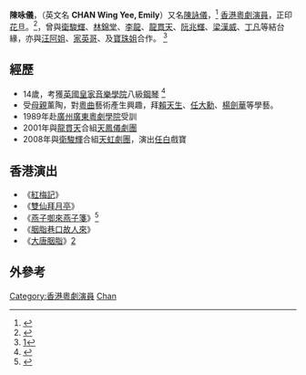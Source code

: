 '''陳咏儀'''，（英文名 '''CHAN Wing Yee, Emily'''）又名[[陳詠儀|陳詠儀]]，<ref>{{Cite web |url=http://www.iatolife.com/hklegend/PageDetails.action?pid=575 |title=大笑姑婆 陳詠儀 |accessdate=2011-10-28 |archive-date=2011-09-10 |archive-url=https://web.archive.org/web/20110910163400/http://www.iatolife.com/hklegend/PageDetails.action?pid=575 |dead-url=yes }}</ref> [[香港|香港]][[粵劇|粵劇]][[演員|演員]]，正印[[花旦|花旦]]。<ref>{{cite web |url=http://www.chanwingyeefansclub.com/rs.html |title=存档副本 |accessdate=2011-10-28 |deadurl=yes |archiveurl=https://web.archive.org/web/20110909074232/http://chanwingyeefansclub.com/rs.html |archivedate=2011-09-09 }}</ref>，曾與[[衛駿輝|衛駿輝]]、[[林錦堂|林錦堂]]、[[李龍|李龍]]、[[龍貫天|龍貫天]]、[[阮兆輝|阮兆輝]]、[[梁漢威|梁漢威]]、[[丁凡|丁凡]]等結台緣，亦與[[汪阿姐|汪阿姐]]、[[羅家英|家英哥]]、及[[陳寶珠|寶珠姐]]合作。 <ref>[http://www.facebook.com/pages/Emily-Chan-%E5%92%8F%E6%AD%8C%E5%84%80%E6%83%85-%E9%99%B3%E5%92%8F%E5%84%80/180309555334889?sk=photos#!/pages/Emily-Chan-%E5%92%8F%E6%AD%8C%E5%84%80%E6%83%85-%E9%99%B3%E5%92%8F%E5%84%80/180309555334889?sk=info]</ref>

== 經歷 ==
*14歲，考獲[[英國|英國]][[皇家音樂學院|皇家音樂學院]]八級[[鋼琴|鋼琴]] <ref>{{cite web |url=http://www.lcsd.gov.hk/CE/CulturalService/Programme/tc/chinese_opera/00000256.html |title=存档副本 |accessdate=2011-10-28 |deadurl=yes |archiveurl=https://web.archive.org/web/20110130051020/http://www.lcsd.gov.hk/CE/CulturalService/Programme/tc/chinese_opera/00000256.html |archivedate=2011-01-30 }}</ref>
*受[[母親|母親]]薰陶，對[[粵曲|粵曲]]藝術產生興趣，拜[[賴天生|賴天生]]、[[任大勳|任大勳]]、[[楊劍華|楊劍華]]等學藝。
*1989年赴[[廣州|廣州]][[廣東粵劇學院|廣東粵劇學院]]受訓
*2001年與[[龍貫天|龍貫天]]合組[[天鳳儀劇團|天鳳儀劇團]]
*2008年與[[衛駿輝|衛駿輝]]合組[[天虹劇團|天虹劇團]]，演出[[任白|任白]]戲寶

== 香港演出 ==
*《[[紅梅記|紅梅記]]》
*《[[雙仙拜月亭|雙仙拜月亭]]》
*《[[燕子啣來燕子箋|燕子啣來燕子箋]]》<ref>{{Cite web |url=http://www.info.gov.hk/gia/general/201101/25/P201101250125.htm |title=香港政府新聞網: 錦昇輝劇團 新春公演三齣戲寶 |accessdate=2011-10-28 |archive-date=2011-01-30 |archive-url=https://web.archive.org/web/20110130030907/http://www.info.gov.hk/gia/general/201101/25/P201101250125.htm |dead-url=no }}</ref>
*《[[胭脂巷口故人來|胭脂巷口故人來]]》
*《[[大唐胭脂|大唐胭脂]]》[http://www.009y.com/home.php?mod=space&uid=46745&do=blog&id=28529] {{Wayback|url=http://www.009y.com/home.php?mod=space&uid=46745&do=blog&id=28529 |date=20160304185854 }}

== 外參考 ==
{{reflist}}

[[Category:香港粵劇演員|Category:香港粵劇演員]]
[[Category:陳姓|Chan]]